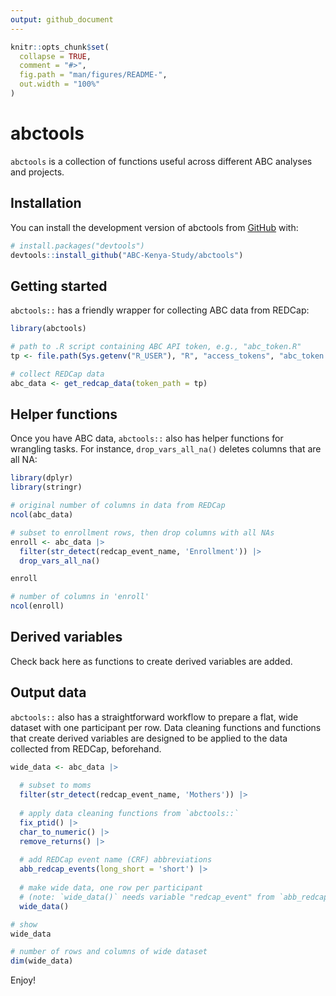 ```yaml
---
output: github_document
---
```


<!-- README.md is generated from README.Rmd. Please edit that file -->

```r
knitr::opts_chunk$set(
  collapse = TRUE,
  comment = "#>",
  fig.path = "man/figures/README-",
  out.width = "100%"
)
```

# abctools

<!-- badges: start -->
<!-- badges: end -->

`abctools` is a collection of functions useful across different ABC analyses and
projects.

## Installation

You can install the development version of abctools from
[GitHub](https://github.com/) with:

``` r
# install.packages("devtools")
devtools::install_github("ABC-Kenya-Study/abctools")
```

## Getting started

`abctools::` has a friendly wrapper for collecting ABC data from REDCap:

```r
library(abctools)

# path to .R script containing ABC API token, e.g., "abc_token.R"
tp <- file.path(Sys.getenv("R_USER"), "R", "access_tokens", "abc_token.R")

# collect REDCap data
abc_data <- get_redcap_data(token_path = tp)
```


## Helper functions

Once you have ABC data, `abctools::` also has helper functions for wrangling
tasks. For instance, `drop_vars_all_na()` deletes columns that are all NA:

```r

library(dplyr)
library(stringr)

# original number of columns in data from REDCap
ncol(abc_data)

# subset to enrollment rows, then drop columns with all NAs
enroll <- abc_data |>
  filter(str_detect(redcap_event_name, 'Enrollment')) |>
  drop_vars_all_na()

enroll

# number of columns in 'enroll'
ncol(enroll)
```


## Derived variables

Check back here as functions to create derived variables are added.


## Output data

`abctools::` also has a straightforward workflow to prepare a flat, wide dataset
with one participant per row. Data cleaning functions and functions that create
derived variables are designed to be applied to the data collected from REDCap,
beforehand.

```r

wide_data <- abc_data |> 
  
  # subset to moms
  filter(str_detect(redcap_event_name, 'Mothers')) |> 
  
  # apply data cleaning functions from `abctools::`
  fix_ptid() |>
  char_to_numeric() |>
  remove_returns() |>
  
  # add REDCap event name (CRF) abbreviations
  abb_redcap_events(long_short = 'short') |> 
  
  # make wide data, one row per participant 
  # (note: `wide_data()` needs variable "redcap_event" from `abb_redcap_events()`)
  wide_data()

# show
wide_data

# number of rows and columns of wide dataset
dim(wide_data)
```


Enjoy!
